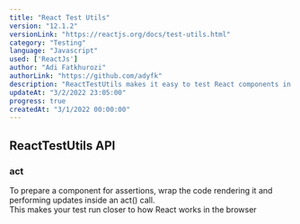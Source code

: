 ```yaml
---
title: "React Test Utils"
version: "12.1.2"
versionLink: "https://reactjs.org/docs/test-utils.html"
category: "Testing"
language: "Javascript"
used: ['ReactJs']
author: "Adi Fatkhurozi"
authorLink: "https://github.com/adyfk"
description: "ReactTestUtils makes it easy to test React components in the testing framework of your choice. At Facebook we use Jest for painless JavaScript testing"
updateAt: "3/2/2022 23:05:00"
progress: true
createdAt: "3/1/2022 00:00:00"
---             
```


## ReactTestUtils API

### act

<desc>
  To prepare a component for assertions, wrap the code rendering it and performing updates inside an act() call. <br/>
  This makes your test run closer to how React works in the browser
</desc>

